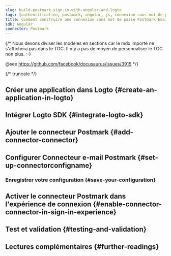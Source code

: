 ```yaml
---
slug: build-postmark-sign-in-with-angular-and-logto
tags: [authentification, postmark, angular, js, connexion sans mot de passe, connexion, login]
title: Comment construire une connexion sans mot de passe Postmark Email avec Angular
sdk: Angular
connector: Postmark
---
```


{/*
  Nous devons diviser les modèles en sections car le mdx importé ne s'affichera pas dans le TOC.
  Il n'y a pas de moyen de personnaliser le TOC non plus. :-)

  @see https://github.com/facebook/docusaurus/issues/3915
*/}



{/* truncate */}

<Intro connector={connector} sdk="Angular" link="https://angular.dev" />

## Créer une application dans Logto \{#create-an-application-in-logto}

<CreateApplication type="Application monopage" framework="Angular" />

## Intégrer Logto SDK \{#integrate-logto-sdk}

<IntegrateSdk />

## Ajouter le connecteur Postmark \{#add-connector-connector}

<AddPasswordlessConnector
  connector={connector}
  connectorType="Email"
  passwordlessSignUpIdentifier="Adresse e-mail"
/>

## Configurer Connecteur e-mail Postmark \{#set-up-connectorconfigname}

<ConnectorGuide />

### Enregistrer votre configuration \{#save-your-configuration}

<SaveYourConfiguration connector={connector} />

## Activer le connecteur Postmark dans l'expérience de connexion \{#enable-connector-connector-in-sign-in-experience}

<EnablePasswordlessConnector
  connectorType="Email"
  passwordlessSignUpIdentifier="Adresse e-mail"
/>

## Test et validation \{#testing-and-validation}

<TestingAndValidation connector={connector} sdk="Angular" />

## Lectures complémentaires \{#further-readings}

<FurtherReadings />
